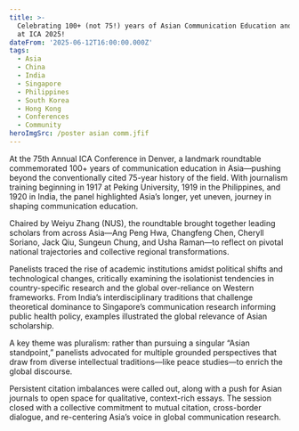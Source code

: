 ```yaml
---
title: >-
  Celebrating 100+ (not 75!) years of Asian Communication Education and Research
  at ICA 2025!
dateFrom: '2025-06-12T16:00:00.000Z'
tags:
  - Asia
  - China
  - India
  - Singapore
  - Philippines
  - South Korea
  - Hong Kong
  - Conferences
  - Community
heroImgSrc: /poster asian comm.jfif
---
```


At the 75th Annual ICA Conference in Denver, a landmark roundtable commemorated 100+ years of communication education in Asia—pushing beyond the conventionally cited 75-year history of the field. With journalism training beginning in 1917 at Peking University, 1919 in the Philippines, and 1920 in India, the panel highlighted Asia’s longer, yet uneven, journey in shaping communication education.

Chaired by Weiyu Zhang (NUS), the roundtable brought together leading scholars from across Asia—Ang Peng Hwa, Changfeng Chen, Cheryll Soriano, Jack Qiu, Sungeun Chung, and Usha Raman—to reflect on pivotal national trajectories and collective regional transformations.

Panelists traced the rise of academic institutions amidst political shifts and technological changes, critically examining the isolationist tendencies in country-specific research and the global over-reliance on Western frameworks. From India’s interdisciplinary traditions that challenge theoretical dominance to Singapore’s communication research informing public health policy, examples illustrated the global relevance of Asian scholarship.

A key theme was pluralism: rather than pursuing a singular “Asian standpoint,” panelists advocated for multiple grounded perspectives that draw from diverse intellectual traditions—like peace studies—to enrich the global discourse.

Persistent citation imbalances were called out, along with a push for Asian journals to open space for qualitative, context-rich essays. The session closed with a collective commitment to mutual citation, cross-border dialogue, and re-centering Asia’s voice in global communication research.
